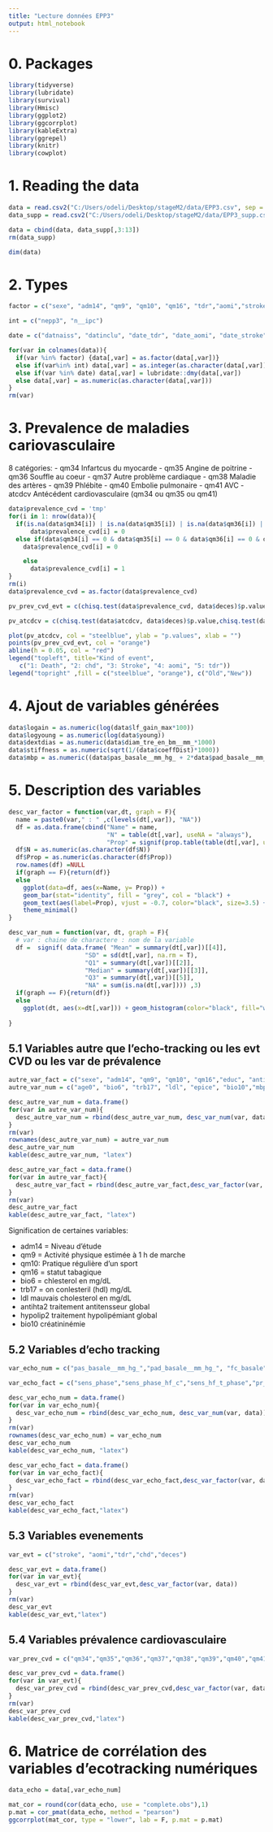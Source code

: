 ---
title: "Lecture données EPP3"
output: html_notebook
---

# 0. Packages

```{r}
library(tidyverse)
library(lubridate)
library(survival)
library(Hmisc)
library(ggplot2)
library(ggcorrplot)
library(kableExtra)
library(ggrepel)
library(knitr)
library(cowplot)
```

# 1. Reading the data

```{r}
data = read.csv2("C:/Users/odeli/Desktop/stageM2/data/EPP3.csv", sep = ";", header = T)
data_supp = read.csv2("C:/Users/odeli/Desktop/stageM2/data/EPP3_supp.csv", sep = ";", header = T)
```
```{r}
data = cbind(data, data_supp[,3:13])
rm(data_supp)
```

```{r}
dim(data)
```


# 2. Types
```{r}
factor = c("sexe", "adm14", "qm9", "qm10", "qm16", "tdr","aomi","stroke","chd","deces", "deptot", "diab", "hypolip2", "antihta2", "educ","sens_hf_t_phase", "sens_phase_hf_c", "sens_phase", "qm34","qm35","qm36","qm37","qm38","qm39","qm40","qm41", "atcdcv", "pr_sence_de_plaque_s____l__cho")

int = c("nepp3", "n__ipc")

date = c("datnaiss", "datinclu", "date_tdr", "date_aomi", "date_stroke", "date_chd", "date_deces")
```

```{r}
for(var in colnames(data)){
  if(var %in% factor) {data[,var] = as.factor(data[,var])}
  else if(var%in% int) data[,var] = as.integer(as.character(data[,var]))
  else if(var %in% date) data[,var] = lubridate::dmy(data[,var])
  else data[,var] = as.numeric(as.character(data[,var]))
}
rm(var)
```



# 3. Prevalence de maladies cariovasculaire

8 catégories:
- qm34 Infartcus du myocarde
- qm35 Angine de poitrine
- qm36 Souffle au coeur
- qm37 Autre problème cardiaque
- qm38 Maladie des artères
- qm39 Phlébite
- qm40 Embolie pulmonaire
- qm41 AVC
- atcdcv Antécédent cardiovasculaire (qm34 ou qm35 ou qm41)


```{r}
data$prevalence_cvd = 'tmp'
for(i in 1: nrow(data)){
  if(is.na(data$qm34[i]) | is.na(data$qm35[i]) | is.na(data$qm36[i]) | is.na(data$qm37[i]) | is.na(data$qm38[i]) | is.na(data$qm39[i]) | is.na(data$qm40[i]) | is.na(data$qm41[i]))
      data$prevalence_cvd[i] = 0
  else if(data$qm34[i] == 0 & data$qm35[i] == 0 & data$qm36[i] == 0 & data$qm37[i] == 0 & data$qm38[i] == 0 & data$qm39[i] == 0 & data$qm40[i] == 0 & data$qm41[i] == 0)
    data$prevalence_cvd[i] = 0

    else
      data$prevalence_cvd[i] = 1
}
rm(i)
data$prevalence_cvd = as.factor(data$prevalence_cvd)
```




```{r}
pv_prev_cvd_evt = c(chisq.test(data$prevalence_cvd, data$deces)$p.value,chisq.test(data$prevalence_cvd, data$chd)$p.value,chisq.test(data$prevalence_cvd,data$stroke)$p.value,chisq.test(data$prevalence_cvd,data$aomi)$p.value,chisq.test(data$prevalence_cvd, data$tdr)$p.value)

pv_atcdcv = c(chisq.test(data$atcdcv, data$deces)$p.value,chisq.test(data$atcdcv, data$chd)$p.value,chisq.test(data$atcdcv,data$stroke)$p.value,chisq.test(data$atcdcv,data$aomi)$p.value,chisq.test(data$atcdcv, data$tdr)$p.value)
```
```{r}
plot(pv_atcdcv, col = "steelblue", ylab = "p.values", xlab = "")
points(pv_prev_cvd_evt, col = "orange")
abline(h = 0.05, col = "red")
legend("topleft", title="Kind of event",
   c("1: Death", "2: chd", "3: Stroke", "4: aomi", "5: tdr"))
legend("topright" ,fill = c("steelblue", "orange"), c("Old","New"))
```
# 4. Ajout de variables générées

```{r}
data$logain = as.numeric(log(data$lf_gain_max*100))
data$logyoung = as.numeric(log(data$young))
data$dextdias = as.numeric(data$diam_tre_en_bm__mm_*1000)
data$stiffness = as.numeric(sqrt(1/(data$coeffDist)*1000))
data$mbp = as.numeric((data$pas_basale__mm_hg_ + 2*data$pad_basale__mm_hg_)/3) # mean blood pressure
```

# 5. Description des variables 


```{r}
desc_var_factor = function(var,dt, graph = F){
  name = paste0(var," : " ,c(levels(dt[,var]), "NA"))
  df = as.data.frame(cbind("Name" = name, 
                           "N" = table(dt[,var], useNA = "always"), 
                           "Prop" = signif(prop.table(table(dt[,var], useNA = "always"))*100, 3)))
  df$N = as.numeric(as.character(df$N))
  df$Prop = as.numeric(as.character(df$Prop))
  row.names(df) =NULL
  if(graph == F){return(df)}
  else
    ggplot(data=df, aes(x=Name, y= Prop)) + 
    geom_bar(stat="identity", fill = "grey", col = "black") + 
    geom_text(aes(label=Prop), vjust = -0.7, color="black", size=3.5) +
    theme_minimal()
}
```


```{r}
desc_var_num = function(var, dt, graph = F){
  # var : chaine de charactere : nom de la variable
  df =  signif( data.frame( "Mean" = summary(dt[,var])[[4]], 
                     "SD" = sd(dt[,var], na.rm = T),
                     "Q1" = summary(dt[,var])[[2]],
                     "Median" = summary(dt[,var])[[3]],
                     "Q3" = summary(dt[,var])[[5]],
                     "NA" = sum(is.na(dt[,var]))) ,3)
  if(graph == F){return(df)}
  else
    ggplot(dt, aes(x=dt[,var])) + geom_histogram(color="black", fill="white")
          
}
```



## 5.1 Variables autre que l'echo-tracking ou les evt CVD ou les var de prévalence


```{r}
autre_var_fact = c("sexe", "adm14", "qm9", "qm10", "qm16","educ", "antihta2", "hypolip2", "diab","deptot")
autre_var_num = c("age0", "bio6", "trb17", "ldl", "epice", "bio10","mbp","bmi")
```


```{r}
desc_autre_var_num = data.frame()
for(var in autre_var_num){
  desc_autre_var_num = rbind(desc_autre_var_num, desc_var_num(var, data))
}
rm(var)
rownames(desc_autre_var_num) = autre_var_num
desc_autre_var_num
kable(desc_autre_var_num, "latex")
```


```{r}
desc_autre_var_fact = data.frame()
for(var in autre_var_fact){
  desc_autre_var_fact = rbind(desc_autre_var_fact,desc_var_factor(var, data))
}
rm(var)
desc_autre_var_fact
kable(desc_autre_var_fact, "latex")
```

Signification de certaines variables:

- adm14 = Niveau d'étude
- qm9 = Activité physique estimée à 1 h de marche
- qm10: Pratique régulière d'un sport
- qm16 = statut tabagique
- bio6 = chlesterol en mg/dL
- trb17 = on conlesteril (hdl) mg/dL 
- ldl mauvais cholesterol en mg/dL
- antihta2 traitement antitensseur global
- hypolip2 traitement hypolipémiant global
- bio10 créatininémie


## 5.2 Variables d'echo tracking


```{r}
var_echo_num = c("pas_basale__mm_hg_","pad_basale__mm_hg_", "fc_basale","diam_tre_en_bm__mm_","imt___m_","diam_tre_en_fbm__mm_","distension___m_","pwvloc", "dploc","dist_rate_moy","dist_rate_var","rr_int_moy","rr_int_var","lf_dist_rate_t","hf_dist_rate_t","hf_dist_rate_c","lf_rrint_t","hf_rr_int_t","hf_rrint_c","freq_resp","lf_coh_max","lf_coh_moy","lf_gain_max","lf_gain_moy","lf_phase","hf_c_coh_max","hf_c_coh_moy","hf_c_gain_max","hf_c_gain_moy","hf_c_phase","hf_t_coh_max","hf_t_coh_moy","hf_t_gain_max","hf_t_gain_moy","hf_t_phase","dist_moy","dist_var","cws","coeffDist","compli","wcsa","young","logain","logyoung","dextdias","stiffness")

var_echo_fact = c("sens_phase","sens_phase_hf_c","sens_hf_t_phase","pr_sence_de_plaque_s____l__cho")
```


```{r}
desc_var_echo_num = data.frame()
for(var in var_echo_num){
  desc_var_echo_num = rbind(desc_var_echo_num, desc_var_num(var, data))
}
rm(var)
rownames(desc_var_echo_num) = var_echo_num
desc_var_echo_num
kable(desc_var_echo_num, "latex")
```

```{r}
desc_var_echo_fact = data.frame()
for(var in var_echo_fact){
  desc_var_echo_fact = rbind(desc_var_echo_fact,desc_var_factor(var, data))
}
rm(var)
desc_var_echo_fact
kable(desc_var_echo_fact,"latex")
```
## 5.3 Variables evenements 
```{r}
var_evt = c("stroke", "aomi","tdr","chd","deces")
```
```{r}
desc_var_evt = data.frame()
for(var in var_evt){
  desc_var_evt = rbind(desc_var_evt,desc_var_factor(var, data))
}
rm(var)
desc_var_evt
kable(desc_var_evt,"latex")
```

## 5.4 Variables prévalence cardiovasculaire

```{r}
var_prev_cvd = c("qm34","qm35","qm36","qm37","qm38","qm39","qm40","qm41","atcdcv","prevalence_cvd")
```
```{r}
desc_var_prev_cvd = data.frame()
for(var in var_evt){
  desc_var_prev_cvd = rbind(desc_var_prev_cvd,desc_var_factor(var, data))
}
rm(var)
desc_var_prev_cvd
kable(desc_var_prev_cvd,"latex")
```
# 6. Matrice de corrélation des variables d'ecotracking numériques
```{r}
data_echo = data[,var_echo_num]
```

```{r}
mat_cor = round(cor(data_echo, use = "complete.obs"),1)
p.mat = cor_pmat(data_echo, method = "pearson")
ggcorrplot(mat_cor, type = "lower", lab = F, p.mat = p.mat)
```





